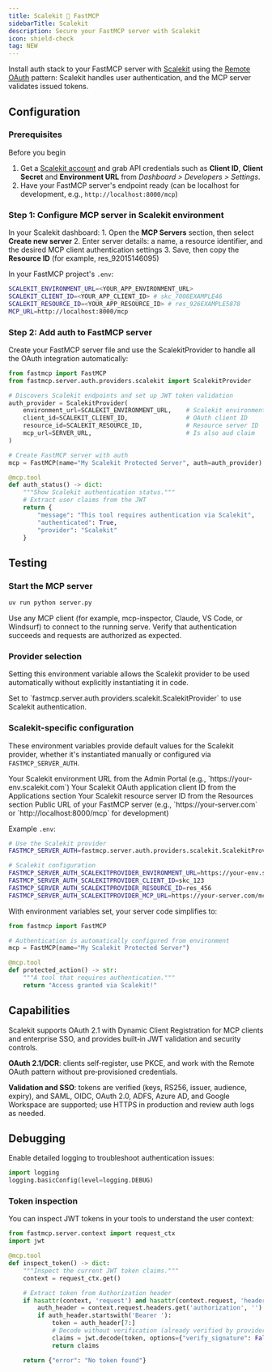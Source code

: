 ```yaml
---
title: Scalekit 🤝 FastMCP
sidebarTitle: Scalekit
description: Secure your FastMCP server with Scalekit
icon: shield-check
tag: NEW
---
```



<VersionBadge version="2.12.5" />


Install auth stack to your FastMCP server with [Scalekit](https://scalekit.com) using the [Remote OAuth](/servers/auth/remote-oauth) pattern: Scalekit handles user authentication, and the MCP server validates issued tokens.

## Configuration

### Prerequisites

Before you begin

1. Get a [Scalekit account](https://app.scalekit.com/) and grab API credentials such as **Client ID**, **Client Secret** and **Environment URL** from _Dashboard > Developers > Settings_.
2. Have your FastMCP server's endpoint ready (can be localhost for development, e.g., `http://localhost:8000/mcp`)

### Step 1: Configure MCP server in Scalekit environment

<Steps>
<Step title="Register MCP server and set environment">

In your Scalekit dashboard:
    1. Open the **MCP Servers** section, then select **Create new server**
    2. Enter server details: a name, a resource identifier, and the desired MCP client authentication settings
    3. Save, then copy the **Resource ID** (for example, res_92015146095)

In your FastMCP project's `.env`:

```sh
SCALEKIT_ENVIRONMENT_URL=<YOUR_APP_ENVIRONMENT_URL>
SCALEKIT_CLIENT_ID=<YOUR_APP_CLIENT_ID> # skc_7008EXAMPLE46
SCALEKIT_RESOURCE_ID=<YOUR_APP_RESOURCE_ID> # res_926EXAMPLE5878
MCP_URL=http://localhost:8000/mcp
```

</Step>
</Steps>

### Step 2: Add auth to FastMCP server

Create your FastMCP server file and use the ScalekitProvider to handle all the OAuth integration automatically:

```python server.py
from fastmcp import FastMCP
from fastmcp.server.auth.providers.scalekit import ScalekitProvider

# Discovers Scalekit endpoints and set up JWT token validation
auth_provider = ScalekitProvider(
    environment_url=SCALEKIT_ENVIRONMENT_URL,    # Scalekit environment URL
    client_id=SCALEKIT_CLIENT_ID,                # OAuth client ID
    resource_id=SCALEKIT_RESOURCE_ID,            # Resource server ID
    mcp_url=SERVER_URL,                          # Is also aud claim
)

# Create FastMCP server with auth
mcp = FastMCP(name="My Scalekit Protected Server", auth=auth_provider)

@mcp.tool
def auth_status() -> dict:
    """Show Scalekit authentication status."""
    # Extract user claims from the JWT
    return {
        "message": "This tool requires authentication via Scalekit",
        "authenticated": True,
        "provider": "Scalekit"
    }

```

## Testing

### Start the MCP server

```sh
uv run python server.py
```

Use any MCP client (for example, mcp-inspector, Claude, VS Code, or Windsurf) to connect to the running serve. Verify that authentication succeeds and requests are authorized as expected.

### Provider selection

Setting this environment variable allows the Scalekit provider to be used automatically without explicitly instantiating it in code.

<Card>
<ParamField path="FASTMCP_SERVER_AUTH" default="Not set">
Set to `fastmcp.server.auth.providers.scalekit.ScalekitProvider` to use Scalekit authentication.
</ParamField>
</Card>

### Scalekit-specific configuration

These environment variables provide default values for the Scalekit provider, whether it's instantiated manually or configured via `FASTMCP_SERVER_AUTH`.

<Card>
<ParamField path="FASTMCP_SERVER_AUTH_SCALEKITPROVIDER_ENVIRONMENT_URL" required>
Your Scalekit environment URL from the Admin Portal (e.g., `https://your-env.scalekit.com`)
</ParamField>

<ParamField path="FASTMCP_SERVER_AUTH_SCALEKITPROVIDER_CLIENT_ID" required>
Your Scalekit OAuth application client ID from the Applications section
</ParamField>

<ParamField path="FASTMCP_SERVER_AUTH_SCALEKITPROVIDER_RESOURCE_ID" required>
Your Scalekit resource server ID from the Resources section
</ParamField>

<ParamField path="FASTMCP_SERVER_AUTH_SCALEKITPROVIDER_MCP_URL" required>
Public URL of your FastMCP server (e.g., `https://your-server.com` or `http://localhost:8000/mcp` for development)
</ParamField>
</Card>

Example `.env`:

```bash
# Use the Scalekit provider
FASTMCP_SERVER_AUTH=fastmcp.server.auth.providers.scalekit.ScalekitProvider

# Scalekit configuration
FASTMCP_SERVER_AUTH_SCALEKITPROVIDER_ENVIRONMENT_URL=https://your-env.scalekit.com
FASTMCP_SERVER_AUTH_SCALEKITPROVIDER_CLIENT_ID=skc_123
FASTMCP_SERVER_AUTH_SCALEKITPROVIDER_RESOURCE_ID=res_456
FASTMCP_SERVER_AUTH_SCALEKITPROVIDER_MCP_URL=https://your-server.com/mcp
```

With environment variables set, your server code simplifies to:

```python server.py
from fastmcp import FastMCP

# Authentication is automatically configured from environment
mcp = FastMCP(name="My Scalekit Protected Server")

@mcp.tool
def protected_action() -> str:
    """A tool that requires authentication."""
    return "Access granted via Scalekit!"
```

## Capabilities

Scalekit supports OAuth 2.1 with Dynamic Client Registration for MCP clients and enterprise SSO, and provides built‑in JWT validation and security controls.

**OAuth 2.1/DCR**: clients self‑register, use PKCE, and work with the Remote OAuth pattern without pre‑provisioned credentials.

**Validation and SSO**: tokens are verified (keys, RS256, issuer, audience, expiry), and SAML, OIDC, OAuth 2.0, ADFS, Azure AD, and Google Workspace are supported; use HTTPS in production and review auth logs as needed.

## Debugging

Enable detailed logging to troubleshoot authentication issues:

```python
import logging
logging.basicConfig(level=logging.DEBUG)
```

### Token inspection

You can inspect JWT tokens in your tools to understand the user context:

```python
from fastmcp.server.context import request_ctx
import jwt

@mcp.tool
def inspect_token() -> dict:
    """Inspect the current JWT token claims."""
    context = request_ctx.get()

    # Extract token from Authorization header
    if hasattr(context, 'request') and hasattr(context.request, 'headers'):
        auth_header = context.request.headers.get('authorization', '')
        if auth_header.startswith('Bearer '):
            token = auth_header[7:]
            # Decode without verification (already verified by provider)
            claims = jwt.decode(token, options={"verify_signature": False})
            return claims

    return {"error": "No token found"}
```
